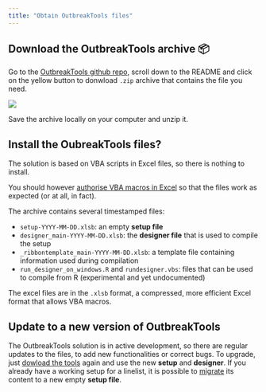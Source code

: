 ```yaml
---
title: "Obtain OutbreakTools files"
---
```


## Download the OutbreakTools archive 📦 {#sec-download}

Go to the [OutbreakTools github repo](https://github.com/epicentre-msf/outbreak-tools), scroll down to the README and click on the yellow button to donwload `.zip` archive that contains the file you need.

![](images/img-001-download.png)

Save the archive locally on your computer and unzip it.

## Install the OubreakTools files?

The solution is based on VBA scripts in Excel files, so there is nothing to install.

You should however [authorise VBA macros in Excel](https://support.microsoft.com/en-us/office/enable-or-disable-macros-in-microsoft-365-files-12b036fd-d140-4e74-b45e-16fed1a7e5c6) so that the files work as expected (or at all, in fact).

The archive contains several timestamped files:

-   `setup-YYYY-MM-DD.xlsb`: an empty **setup file**
-   `designer_main-YYYY-MM-DD.xlsb`: the **designer file** that is used to compile the setup
-   `_ribbontemplate_main-YYYY-MM-DD.xlsb`: a template file containing information used during compilation
-   `run_designer_on_windows.R` and `rundesigner.vbs`: files that can be used to compile from R (experimental and yet undocumented)

::: callout-note
The excel files are in the `.xlsb` format, a compressed, more efficient Excel format that allows VBA macros.
:::

## Update to a new version of OutbreakTools

The OutbreakTools solution is in active development, so there are regular updates to the files, to add new functionalities or correct bugs. To upgrade, just [dowload the tools](https://github.com/epicentre-msf/outbreak-tools) again and use the new **setup** and **designer**. If you already have a working setup for a linelist, it is possible to [migrate](../how_to/migrate_setup.qmd) its content to a new empty **setup file**.
